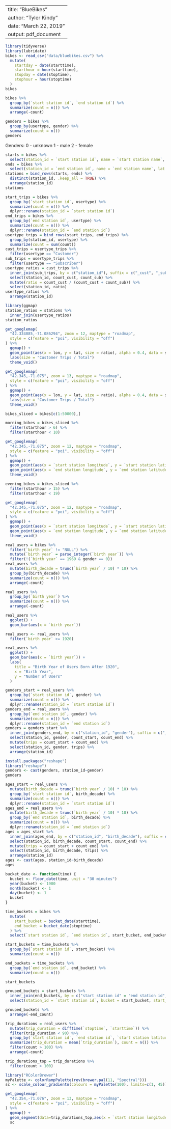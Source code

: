 
---
title: "BlueBikes"
author: "Tyler Kindy"
date: "March 22, 2019"
output: pdf_document
---

```r
library(tidyverse)
library(lubridate)
bikes <- read_csv("data/bluebikes.csv") %>%
  mutate(
    startday = date(starttime),
    starthour = hour(starttime),
    stopday = date(stoptime),
    stophour = hour(stoptime)
  )
bikes
```

```r
bikes %>%
  group_by(`start station id`, `end station id`) %>%
  summarize(count = n()) %>%
  arrange(-count)
```

```r
genders = bikes %>%
  group_by(usertype, gender) %>%
  summarize(count = n())
genders
```

Genders:
  0 - unknown
  1 - male
  2 - female

```r
starts = bikes %>%
  select(station_id = `start station id`, name = `start station name`, lat = `start station latitude`, lon = `start station longitude`)
ends = bikes %>%
  select(station_id = `end station id`, name = `end station name`, lat = `end station latitude`, lon = `end station longitude`)
stations = bind_rows(starts, ends) %>%
  distinct(station_id, .keep_all = TRUE) %>%
  arrange(station_id)
stations
```

```r
start_trips = bikes %>%
  group_by(`start station id`, usertype) %>%
  summarize(count = n()) %>%
  dplyr::rename(station_id = `start station id`)
end_trips = bikes %>%
  group_by(`end station id`, usertype) %>%
  summarize(count = n()) %>%
  dplyr::rename(station_id = `end station id`)
usertype_trips = bind_rows(start_trips, end_trips) %>%
  group_by(station_id, usertype) %>%
  summarize(count = sum(count))
cust_trips = usertype_trips %>%
  filter(usertype == "Customer")
sub_trips = usertype_trips %>%
  filter(usertype == "Subscriber")
usertype_ratios = cust_trips %>%
  inner_join(sub_trips, by = c("station_id"), suffix = c("_cust", "_sub")) %>%
  select(station_id, count_cust, count_sub) %>%
  mutate(ratio = count_cust / (count_cust + count_sub)) %>%
  select(station_id, ratio)
usertype_ratios %>%
  arrange(station_id)
```

```r
library(ggmap)
station_ratios = stations %>%
  inner_join(usertype_ratios)
station_ratios
```

```r
get_googlemap(
  "42.334885,-71.086294", zoom = 12, maptype = "roadmap",
  style = c(feature = "poi", visibility = "off")
) %>%
  ggmap() +
  geom_point(aes(x = lon, y = lat, size = ratio), alpha = 0.4, data = station_ratios) +
  labs(size = "Customer Trips / Total")
  theme_void()
```

```r
get_googlemap(
  "42.345,-71.075", zoom = 13, maptype = "roadmap",
  style = c(feature = "poi", visibility = "off")
) %>%
  ggmap() +
  geom_point(aes(x = lon, y = lat, size = ratio), alpha = 0.4, data = station_ratios) +
  labs(size = "Customer Trips / Total")
  theme_void()
```

```r
bikes_sliced = bikes[c(1:50000),]

morning_bikes = bikes_sliced %>%
  filter(starthour > 6) %>%
  filter(starthour < 10)

get_googlemap(
  "42.345,-71.075", zoom = 12, maptype = "roadmap",
  style = c(feature = "poi", visibility = "off")
) %>%
  ggmap() +
  geom_point(aes(x = `start station longitude`, y = `start station latitude`), alpha = 0.04, color="red", data = morning_bikes, position = position_jitter(width = 0.006, height = 0.006)) +
  geom_point(aes(x = `end station longitude`, y = `end station latitude`), alpha = 0.03, color="blue", data = morning_bikes, position = position_jitter(width = 0.006, height = 0.006)) +
  theme_void()
```

```r
evening_bikes = bikes_sliced %>%
  filter(starthour > 15) %>%
  filter(starthour < 19)

get_googlemap(
  "42.345,-71.075", zoom = 12, maptype = "roadmap",
  style = c(feature = "poi", visibility = "off")
) %>%
  ggmap() +
  geom_point(aes(x = `start station longitude`, y = `start station latitude`), alpha = 0.02, color="red", data = evening_bikes, position = position_jitter(width = 0.006, height = 0.006)) +
  geom_point(aes(x = `end station longitude`, y = `end station latitude`), alpha = 0.015, color="blue", data = evening_bikes, position = position_jitter(width = 0.006, height = 0.006)) +
  theme_void()
```

```r
real_users = bikes %>%
  filter(`birth year` != "NULL") %>%
  mutate(`birth year` = parse_integer(`birth year`)) %>%
  filter(!(`birth year` == 1969 & gender == 0))
real_users %>%
  mutate(birth_decade = trunc(`birth year` / 10) * 10) %>%
  group_by(birth_decade) %>%
  summarize(count = n()) %>%
  arrange(-count)
```

```r
real_users %>%
  group_by(`birth year`) %>%
  summarize(count = n()) %>%
  arrange(-count)
```

```r
real_users %>%
  ggplot() +
  geom_bar(aes(x = `birth year`))
```

```r
real_users <- real_users %>%
  filter(`birth year` >= 1920)

real_users %>%
  ggplot() +
  geom_bar(aes(x = `birth year`)) +
  labs(
    title = "Birth Year of Users Born After 1920",
    x = "Birth Year",
    y = "Number of Users"
  )
```

```r
genders_start = real_users %>%
  group_by(`start station id`, gender) %>%
  summarize(count = n()) %>%
  dplyr::rename(station_id = `start station id`)
genders_end = real_users %>%
  group_by(`end station id`, gender) %>%
  summarize(count = n()) %>%
  dplyr::rename(station_id = `end station id`)
genders = genders_start %>%
  inner_join(genders_end, by = c("station_id", "gender"), suffix = c("_start", "_end")) %>%
  select(station_id, gender, count_start, count_end) %>%
  mutate(trips = count_start + count_end) %>%
  select(station_id, gender, trips) %>%
  arrange(station_id)

install.packages("reshape")
library("reshape")
genders <- cast(genders, station_id~gender)
genders
```

```r
ages_start = real_users %>%
  mutate(birth_decade = trunc(`birth year` / 10) * 10) %>%
  group_by(`start station id`, birth_decade) %>%
  summarize(count = n()) %>%
  dplyr::rename(station_id = `start station id`)
ages_end = real_users %>%
  mutate(birth_decade = trunc(`birth year` / 10) * 10) %>%
  group_by(`end station id`, birth_decade) %>%
  summarize(count = n()) %>%
  dplyr::rename(station_id = `end station id`)
ages = ages_start %>%
  inner_join(ages_end, by = c("station_id", "birth_decade"), suffix = c("_start", "_end")) %>%
  select(station_id, birth_decade, count_start, count_end) %>%
  mutate(trips = count_start + count_end) %>%
  select(station_id, birth_decade, trips) %>%
  arrange(station_id)
ages <- cast(ages, station_id~birth_decade)
ages
```

```r
bucket_date <- function(time) {
  bucket <- floor_date(time, unit = "30 minutes")
  year(bucket) <- 1900
  month(bucket) <- 1
  day(bucket) <- 1
  bucket
}

time_buckets = bikes %>%
  mutate(
    start_bucket = bucket_date(starttime),
    end_bucket = bucket_date(stoptime)
  ) %>%
  select(`start station id`, `end station id`, start_bucket, end_bucket)
```

```r
start_buckets = time_buckets %>%
  group_by(`start station id`, start_bucket) %>%
  summarize(count = n())

end_buckets = time_buckets %>%
  group_by(`end station id`, end_bucket) %>%
  summarize(count = n())

start_buckets
```

```r
grouped_buckets = start_buckets %>%
  inner_join(end_buckets, by = c("start station id" = "end station id", "start_bucket" = "end_bucket")) %>%
  select(station_id = `start station id`, bucket = start_bucket, start_count = count.x, end_count = count.y)
```

```r
grouped_buckets %>%
  arrange(-end_count)
```

```r
trip_durations = real_users %>%
  mutate(trip_duration = difftime(`stoptime`, `starttime`)) %>%
  filter(trip_duration < 90) %>%
  group_by(`start station id`, `end station id`, `start station latitude`,`end station latitude`,`start station longitude`,`end station longitude`) %>%
  summarize(trip_duration = mean(`trip_duration`), count = n()) %>%
  filter(count > 100) %>%
  arrange(-count)

trip_durations_top = trip_durations %>%
  filter(count > 100) 

library("RColorBrewer")
myPalette <- colorRampPalette(rev(brewer.pal(11, "Spectral")))
sc <- scale_colour_gradientn(colours = myPalette(100), limits=c(1, 45))

get_googlemap(
  "42.354,-71.076", zoom = 13, maptype = "roadmap",
  style = c(feature = "poi", visibility = "off")
) %>%
  ggmap() +
  geom_segment(data=trip_durations_top,aes(x = `start station longitude`, y = `start station latitude`, xend = `end station longitude`, yend = `end station latitude`, color = as.numeric(`trip_duration`)), alpha=0.5) +
  sc

```

